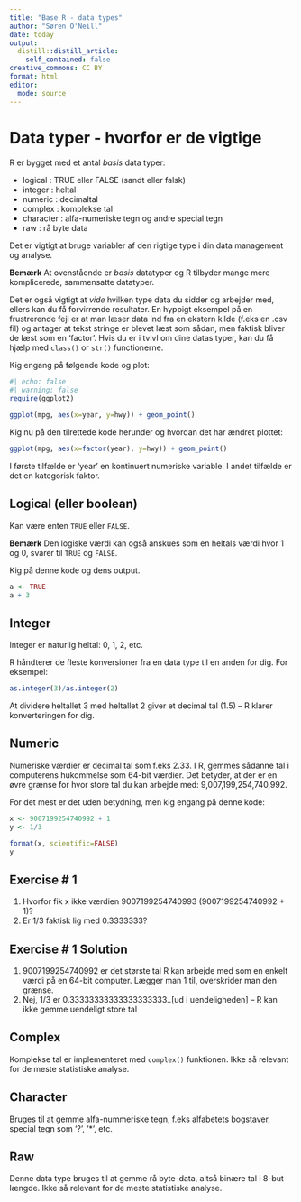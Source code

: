 ```yaml
---
title: "Base R - data types"
author: "Søren O'Neill"
date: today
output:
  distill::distill_article:
    self_contained: false
creative_commons: CC BY
format: html
editor: 
  mode: source
---
```


# Data typer - hvorfor er de vigtige

R er bygget med et antal _basis_ data typer:

* logical : TRUE eller FALSE (sandt eller falsk)
* integer : heltal
* numeric : decimaltal
* complex : komplekse tal 
* character : alfa-numeriske tegn og andre special tegn
* raw : rå byte data

Det er vigtigt at bruge variabler af den rigtige type i din data management og analyse.

**Bemærk** At ovenstående er _basis_ datatyper og R tilbyder mange mere komplicerede, sammensatte datatyper. 

Det er også vigtigt at _vide_ hvilken type data du sidder og arbejder med, ellers kan du få forvirrende resultater. En hyppigt eksempel på en frustrerende fejl er at man læser data ind fra en ekstern kilde (f.eks en .csv fil) og antager at tekst stringe er blevet læst som sådan, men faktisk bliver de læst som en 'factor'. Hvis du er i tvivl om dine datas typer, kan du få hjælp med `class()` or `str()` functionerne.

Kig engang på følgende kode og plot:

```r
#| echo: false
#| warning: false
require(ggplot2)
```


```r

ggplot(mpg, aes(x=year, y=hwy)) + geom_point()
```

Kig nu på den tilrettede kode herunder og hvordan det har ændret plottet:

```r
ggplot(mpg, aes(x=factor(year), y=hwy)) + geom_point()
```

I første tilfælde er 'year' en kontinuert numeriske variable. I andet tilfælde er det en kategorisk faktor.

## Logical (eller boolean)

Kan være enten `TRUE` eller `FALSE`.

**Bemærk** Den logiske værdi kan også anskues som en heltals værdi hvor 1 og 0, svarer til  `TRUE` og `FALSE`.

Kig på denne kode og dens output.

```r
a <- TRUE
a + 3
```

## Integer

Integer er naturlig heltal: 0, 1, 2, etc. 

R håndterer de fleste konversioner fra en data type til en anden for dig. For eksempel:

```r
as.integer(3)/as.integer(2)
```

At dividere heltallet 3 med heltallet 2 giver et decimal tal (1.5) -- R klarer konverteringen for dig.

## Numeric

Numeriske værdier er decimal tal som f.eks 2.33. I R, gemmes sådanne tal i computerens hukommelse som 64-bit værdier. Det betyder, at der er en øvre grænse for hvor store tal du kan arbejde med:  9,007,199,254,740,992.

For det mest er det uden betydning, men kig engang på denne kode:

```r
x <- 9007199254740992 + 1
y <- 1/3

format(x, scientific=FALSE)
y

```

:::{.callout-note collapse=FALSE}
## Exercise # 1

1. Hvorfor fik x ikke værdien 9007199254740993 (9007199254740992 + 1)?
2. Er 1/3 faktisk lig med 0.3333333?
:::

:::{.callout-note collapse=TRUE}
## Exercise # 1 Solution

1. 9007199254740992 er det største tal R kan arbejde med som en enkelt værdi på en 64-bit computer. Lægger man 1 til, overskrider man den grænse. 
2. Nej, 1/3 er 0.33333333333333333333..[ud i uendeligheden] -- R kan ikke gemme uendeligt store tal
:::

## Complex

Komplekse tal er implementeret med `complex()` funktionen. Ikke så relevant for de meste statistiske analyse.

## Character

Bruges til at gemme alfa-nummeriske tegn, f.eks alfabetets bogstaver, special tegn som '?', '*', etc.

## Raw

Denne data type bruges til at gemme rå byte-data, altså binære tal i 8-but længde. Ikke så relevant for de meste statistiske analyse.




<script src="https://giscus.app/client.js"
        data-repo="sorenoneill/r4phd"
        data-repo-id="R_kgDOJ9etDQ"
        data-category="Announcements"
        data-category-id="DIC_kwDOJ9etDc4CYApF"
        data-mapping="pathname"
        data-strict="0"
        data-reactions-enabled="0"
        data-emit-metadata="0"
        data-input-position="bottom"
        data-theme="cobalt"
        data-lang="en"
        crossorigin="anonymous"
        async>
</script>